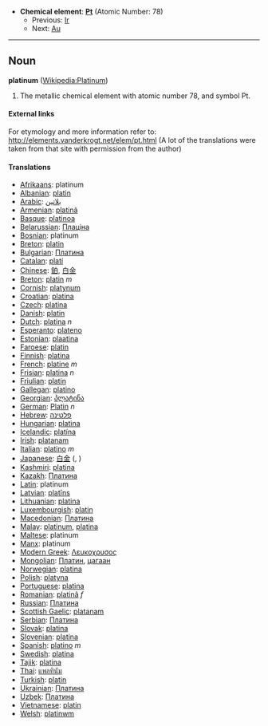 *'''Chemical element''': '''[[Pt]]''' (Atomic Number: 78)
**Previous: [[Iridium|Ir]]
**Next: [[Gold|Au]]
----
== Noun ==
'''platinum''' ([[en:Platinum|Wikipedia:Platinum]])

#The metallic chemical element with atomic number 78, and symbol Pt.

====External links====
For etymology and more information refer to:
http://elements.vanderkrogt.net/elem/pt.html
(A lot of the translations were taken from that site with permission from the author)

==== Translations ====
*[[Afrikaans]]: platinum
*[[Albanian]]: [[platin]]
*[[Arabic]]: [[بلاتين]]
*[[Armenian]]: [[platinã]]
*[[Basque]]: [[platinoa]]
*[[Belarussian]]: [[Плацiна]]
*[[Bosnian]]: platinum
*[[Breton]]: [[platin]]
*[[Bulgarian]]: [[Платина]]
*[[Catalan]]: [[platí]]
*[[Chinese]]: [[鉑]], [[白金]]
*[[Breton]]: [[platin]] ''m''
*[[Cornish]]: [[platynum]]
*[[Croatian]]: [[platina]]
*[[Czech]]: [[platina]]
*[[Danish]]: [[platin]]
*[[Dutch]]: [[platina]] ''n''
*[[Esperanto]]: [[plateno]]
*[[Estonian]]: [[plaatina]]
*[[Faroese]]: [[platin]]
*[[Finnish]]: [[platina]]
*[[French]]: [[platine]] ''m''
*[[Frisian]]: [[platina]] ''n''
*[[Friulian]]: [[platin]]
*[[Gallegan]]: [[platino]]
*[[Georgian]]: [[პლატინა]]
*[[German]]: [[Platin]] ''n''
*[[Hebrew]]: [[פלטינה]]
*[[Hungarian]]: [[platina]]
*[[Icelandic]]: [[platína]]
*[[Irish]]: [[platanam]]
*[[Italian]]: [[platino]] ''m''
*[[Japanese]]: [[白金]] ([[]], )
*[[Kashmiri]]: [[platina]]
*[[Kazakh]]: [[Платина]]
*[[Latin]]: platinum
*[[Latvian]]: [[platīns]]
*[[Lithuanian]]: [[platina]]
*[[Luxembourgish]]: [[platin]]
*[[Macedonian]]: [[Платина]]
*[[Malay]]: [[platinum]], [[platina]]
*[[Maltese]]: platinum
*[[Manx]]: platinum
*[[Modern Greek]]: [[Λευκοχρυσος]] '' ''
*[[Mongolian]]: [[Платин]], [[цагаан]]
*[[Norwegian]]: [[platina]]
*[[Polish]]: [[platyna]] '' ''
*[[Portuguese]]: [[platina]]
*[[Romanian]]: [[platinâ]] ''f''
*[[Russian]]: [[Платина]] '' ''
*[[Scottish Gaelic]]: [[platanam]]
*[[Serbian]]: [[Платина]]
*[[Slovak]]: [[platina]]
*[[Slovenian]]: [[platina]]
*[[Spanish]]: [[platino]] ''m''
*[[Swedish]]: [[platina]]
*[[Tajik]]: [[platina]]
*[[Thai]]: [[แพลทินัม]]
*[[Turkish]]: [[platin]]
*[[Ukrainian]]: [[Платина]]
*[[Uzbek]]: [[Платина]]
*[[Vietnamese]]: [[platin]]
*[[Welsh]]: [[platinwm]]